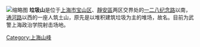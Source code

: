 {{关于|位于上海市的一座人造土山|垃圾山的其他意思|垃圾山}}
[[File:Lajishan.jpg|缩略图]]
'''垃圾山'''是位于[[上海市|上海市]][[宝山区_(上海市)|宝山区]]、[[靜安區|靜安區]]两区交界处的[[一二八纪念路|一二八纪念路]]以南，[[通河路|通河路]]以西的一座人筑土山，原先是以堆积建筑垃圾为主的堆场，故名。目前为武警上海政治学院射击场地。

{{上海市山丘}}

[[Category:上海山峰|Category:上海山峰]]